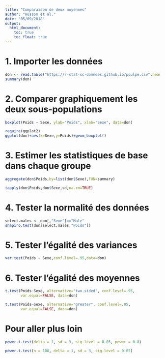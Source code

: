 ---
title: "Comparaison de deux moyennes"
author: "Husson et al."
date: "05/09/2018"
output:
  html_document:
    toc: true
    toc_float: true 
---

# 1. Importer les données

```{r}
don <- read.table("https://r-stat-sc-donnees.github.io/poulpe.csv",header=T,sep=";")
summary(don)
```

# 2. Comparer graphiquement les deux sous-populations

```{r,fig.width=4,fig.height=4}
boxplot(Poids ~ Sexe, ylab="Poids", xlab="Sexe", data=don)
```

```{r,fig.width=4,fig.height=4,message=FALSE,warning=FALSE}
require(ggplot2)
ggplot(don)+aes(x=Sexe,y=Poids)+geom_boxplot()
```

# 3. Estimer les statistiques de base dans chaque groupe

```{r}
aggregate(don$Poids,by=list(don$Sexe),FUN=summary)
```

```{r}
tapply(don$Poids,don$Sexe,sd,na.rm=TRUE)
```
 
# 4. Tester la normalité des données

```{r}
select.males <- don[,"Sexe"]=="Male"
shapiro.test(don[select.males,"Poids"])
```

# 5. Tester l’égalité des variances

```{r}
var.test(Poids ~ Sexe,conf.level=.95,data=don)
```

# 6. Tester l’égalité des moyennes
```{r}
t.test(Poids~Sexe, alternative="two.sided", conf.level=.95,
       var.equal=FALSE, data=don)
```

```{r}
t.test(Poids~Sexe, alternative="greater", conf.level=.95,
       var.equal=FALSE, data=don)
```


# Pour aller plus loin

```{r}
power.t.test(delta = 1, sd = 3, sig.level = 0.05, power = 0.8)
```

```{r}
power.t.test(n = 100, delta = 1, sd = 3, sig.level = 0.05)
```

